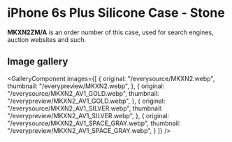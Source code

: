 
# iPhone 6s Plus Silicone Case - Stone

<Callout type='info' emoji='👉🏻'>**MKXN2ZM/A** is an order number of this case, used for search engines, auction websites and such.</Callout>

## Image gallery

<GalleryComponent
    images={[
      {
        original: "/everysource/MKXN2.webp",
        thumbnail: "/everypreview/MKXN2.webp",
      },
      {
        original: "/everysource/MKXN2_AV1_GOLD.webp",
        thumbnail: "/everypreview/MKXN2_AV1_GOLD.webp",
      },
      {
        original: "/everysource/MKXN2_AV1_SILVER.webp",
        thumbnail: "/everypreview/MKXN2_AV1_SILVER.webp",
      },
      {
        original: "/everysource/MKXN2_AV1_SPACE_GRAY.webp",
        thumbnail: "/everypreview/MKXN2_AV1_SPACE_GRAY.webp",
      }
    ]}
  />
